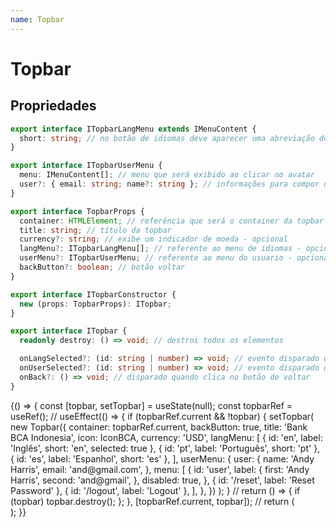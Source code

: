 ```yaml
---
name: Topbar
---
```



# Topbar

## Propriedades

```typescript
export interface ITopbarLangMenu extends IMenuContent {
  short: string; // no botão de idiomas deve aparecer uma abreviação do idioma
}

export interface ITopbarUserMenu {
  menu: IMenuContent[]; // menu que será exibido ao clicar no avatar
  user?: { email: string; name?: string }; // informações para compor o avatar
}

export interface TopbarProps {
  container: HTMLElement; // referência que será o container da topbar
  title: string; // título da topbar
  currency?: string; // exibe um indicador de moeda - opcional
  langMenu?: ITopbarLangMenu[]; // referente ao menu de idiomas - opcional
  userMenu?: ITopbarUserMenu; // referente ao menu do usuario - opcional
  backButton?: boolean; // botão voltar
}

export interface ITopbarConstructor {
  new (props: TopbarProps): ITopbar;
}

export interface ITopbar {
  readonly destroy: () => void; // destroi todos os elementos

  onLangSelected?: (id: string | number) => void; // evento disparado quando um item no menu de idiomas é selecionado
  onUserSelected?: (id: string | number) => void; // evento disparado quando um item no menu do usuário é selecionado
  onBack?: () => void; // disparado quando clica no botão de voltar
}
```

<Playground>
  {() => {
    const [topbar, setTopbar] = useState(null);
    const topbarRef = useRef();
    //
    useEffect(() => {
      if (topbarRef.current && !topbar) {
        setTopbar(
          new Topbar({
            container: topbarRef.current,
            backButton: true,
            title: 'Bank BCA Indonesia',
            icon: IconBCA,
            currency: 'USD',
            langMenu: [
              { id: 'en', label: 'Inglês', short: 'en', selected: true },
              { id: 'pt', label: 'Português', short: 'pt' },
              { id: 'es', label: 'Espanhol', short: 'es' },
            ],
            userMenu: {
              user: {
                name: 'Andy Harris',
                email: 'and@gmail.com',
              },
              menu: [
                {
                  id: 'user',
                  label: {
                    first: 'Andy Harris',
                    second: 'and@gmail',
                  },
                  disabled: true,
                },
                { id: '/reset', label: 'Reset Password' },
                { id: '/logout', label: 'Logout' },
              ],
            },
          })
        );
      }
      //
      return () => {
        if (topbar) topbar.destroy();
      };
    }, [topbarRef.current, topbar]);
    //
    return (
      <div className="tw-flex">
        <div ref={topbarRef} />
      </div>
    );
  }}
</Playground>
